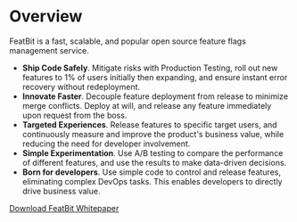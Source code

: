 # Overview

FeatBit is a fast, scalable, and popular open source feature flags management service. 

- **Ship Code Safely**. Mitigate risks with Production Testing, roll out new features to 1% of users initially then expanding, and ensure instant error recovery without redeployment.
- **Innovate Faster**. Decouple feature deployment from release to minimize merge conflicts. Deploy at will, and release any feature immediately upon request from the boss.
- **Targeted Experiences**. Release features to specific target users, and continuously measure and improve the product's business value, while reducing the need for developer involvement.
- **Simple Experimentation**. Use A/B testing to compare the performance of different features, and use the results to make data-driven decisions.
- **Born for developers**. Use simple code to control and release features, eliminating complex DevOps tasks. This enables developers to directly drive business value.

[Download FeatBit Whitepaper](https://www.featbit.co/whitepapers/featbit-whitepaper.pdf)